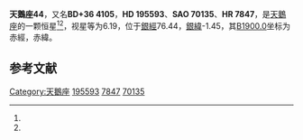 {{Starbox begin
| name = 天鵝座44
}}
{{Starbox observe
| epoch = [[J2000.0|J2000.0]]
| constell = [[天鵝座|天鵝座]]<ref name=SIMBAD>{{cite web
 | url=http://simbad.u-strasbg.fr/simbad/sim-id?Ident=HR+7847
 | title=Pulsating variable Star
 | publisher=Centre de Données astronomiques de Strasbourg
 | work=SIMBAD
 | accessdate=2012-07-13
 | archive-date=2019-05-20
 | archive-url=https://web.archive.org/web/20190520172822/http://simbad.u-strasbg.fr/simbad/sim-id?Ident=HR+7847
 }}</ref><ref name=DATA>{{cite web
 | url=http://vizier.u-strasbg.fr/viz-bin/VizieR-5?-out.add=.&-source=5050&-corr=PK=HR&-out.max=9999&HR=7847
 | title=VizieR Detailed Page
 | accessdate=2012-07-13
 | archive-date=2016-03-05
 | archive-url=https://web.archive.org/web/20160305010759/http://vizier.u-strasbg.fr/viz-bin/VizieR-5?-out.add=.&-source=5050&-corr=PK=HR&-out.max=9999&HR=7847
 | dead-url=no
 }}</ref>
| 星官 = 
| ra = {{RA|20|30|59.2}}<ref name=SIMBAD /><ref name=DATA />
| dec = {{DEC|+36|56|9}}<ref name=SIMBAD /><ref name=DATA />
| appmag_v = 6.19<ref name=SIMBAD /><ref name=DATA />
}}
{{Starbox character
| class = F5Iab<ref name=SIMBAD /><ref name=DATA />
| b-v = 1.01<ref name=SIMBAD /><ref name=DATA />
| u-b = 0.74<ref name=SIMBAD /><ref name=DATA />
| r-i = 0.69<ref name=SIMBAD /><ref name=DATA />
| variable = 
}}
{{Starbox astrometry
| radial_v = 0.74
| prop_mo_ra = -22
| parallax = 
| p_error = 
}}
{{Starbox catalog
| names =BD+36 4105，[[SAO星表|SAO]] 70135，[[HD星表|HD]] 195593，[[HR星表|HR]] 7847}}
{{Starbox reference |Simbad=HR+7847}}
{{Starbox end}}

'''天鵝座44'''，又名'''BD+36 4105'''，'''HD 195593'''、'''SAO 70135'''、'''HR 7847'''，是[[天鵝座|天鵝座]]的一颗恒星<ref name=SIMBAD /><ref name=DATA />，视星等为6.19，位于[[銀道座標系|銀經]]76.44，[[銀道座標系|銀緯]]-1.45，其[[B1900.0|B1900.0]]坐标为赤經{{RA|20|27|11.2}}，赤緯{{DEC|+36|-1.45|56}}。

== 参考文献 ==
{{reflist}}

{{star-stub}}

{{天鵝座恒星}}
{{星官|天津|9|40}}
[[Category:天鵝座|Category:天鵝座]]
[[Category:HD和HDE天體|195593]]
[[Category:HR天體|7847]]
[[Category:SAO天體|70135]]